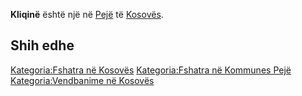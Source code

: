 {{Fshat në 
 | Emri                = Kliqinë
 | EmriAlt                = 
 | NAME_SHORT_FORM=      
 | NAME_GENERIC=      
 | NAME_SORT_NAME_RO=      KLIQINE
 | FULL_NAME_RO = Kliqinë
 | FULL_NAME_ND_RO=Kliqine
 | SORT_NAME_RG=KLIQINE
 | FULL_NAME_RG=Kliqinë
 | FULL_NAME_ND_RG=Kliqine
 | SRP_NAME_SHORT_FORM=      
 | SRP_NAME_GENERIC=      
 | SRP_NAME_SORT_NAME_RO=      
 | SRP_FULL_NAME_RO = 
 | SRP_FULL_NAME_ND_RO=
 | SRP_SORT_NAME_RG=
 | SRP_FULL_NAME_RG=
 | SRP_FULL_NAME_ND_RG=
 | Emri (Rasa dhanore) = 
 | Figura              = 
 | Shteti              = Kosovo
 | Komuna              = Pejë
 | Kodi postar         = 
 | Sipërfaqja          = 

 | Popullsia           = 

 | Regj. i popullsisë  = 
 | Dend. e popullsisë  = 
 | Faqja zyrtare       = 
 <!--- Koordinatat ----> 
 | Gjerësia            = 42.623889
 | Gjatësia            = 20.460833
 | Lartësia            = 
}}
'''Kliqinë''' është një [[]] në [[Pejë]] të [[Kosovës]].

<!-- == Gjeografia == -->
<!-- == Historia == -->
<!-- == Demografia == -->
== Shih edhe ==
{{Komuna Pejë}}
{{Kosovo-Administrata-Cung}}

[[Kategoria:Fshatra në Kosovës]]
[[Kategoria:Fshatra në Kommunes Pejë]]
[[Kategoria:Vendbanime në Kosovës]]